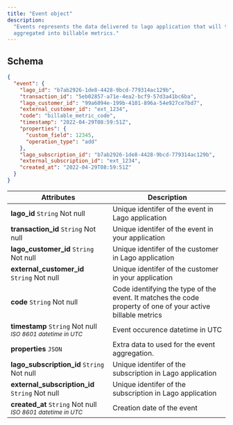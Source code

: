 ```yaml
---
title: "Event object"
description:
  "Events represents the data delivered to lago application that will then be
  aggregated into billable metrics."
---
```


## Schema[](#schema "Direct link to heading")

```json
{
  "event": {
    "lago_id": "b7ab2926-1de8-4428-9bcd-779314ac129b",
    "transaction_id": "5eb02857-a71e-4ea2-bcf9-57d3a41bc6ba",
    "lago_customer_id": "99a6094e-199b-4101-896a-54e927ce7bd7",
    "external_customer_id": "ext_1234",
    "code": "billable_metric_code",
    "timestamp": "2022-04-29T08:59:51Z",
    "properties": {
      "custom_field": 12345,
      "operation_type": "add"
    },
    "lago_subscription_id": "b7ab2926-1de8-4428-9bcd-779314ac129b",
    "external_subscription_id": "ext_1234",
    "created_at": "2022-04-29T08:59:51Z"
  }
}
```

| Attributes                                                                     | Description                                                                                                 |
| ------------------------------------------------------------------------------ | ----------------------------------------------------------------------------------------------------------- |
| **lago_id** `String` Not null                                                  | Unique identifer of the event in Lago application                                                           |
| **transaction_id** `String` Not null                                           | Unique identifer of the event in your application                                                           |
| **lago_customer_id** `String` Not null                                         | Unique identifer of the customer in Lago application                                                        |
| **external_customer_id** `String` Not null                                     | Unique identifer of the customer in your application                                                        |
| **code** `String` Not null                                                     | Code identifying the type of the event. It matches the code property of one of your active billable metrics |
| **timestamp** `String` Not null <br /> <sub>_ISO 8601 datetime in UTC_</sub>   | Event occurence datetime in UTC                                                                             |
| **properties** `JSON`                                                          | Extra data to used for the event aggregation.                                                               |
| **lago_subscription_id** `String` Not null                                     | Unique identifer of the subscription in Lago application                                                    |
| **external_subscription_id** `String` Not null                                 | Unique identifer of the subscription in Lago application                                                    |
| **created_at** `String` Not null <br /> <sub>_ISO 8601 datetime in UTC_ </sub> | Creation date of the event                                                                                  |
